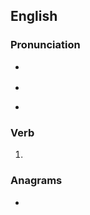 ==English==

===Pronunciation===
* {{a|GenAm}} {{IPA|en|/kɔzd/|[kʰɒzd]|[kʰɑ̟zd]}} {{qualifier|In accents with the cot-caught merger}}
* {{audio|en|En-us-caused.ogg|Audio (US)}}
<!-- 1 syllable words !-->
* {{rhymes|en|ɔzd|s=1}}

===Verb===
{{head|en|verb form}}

# {{en-past of|cause}}

===Anagrams===
* {{anagrams|en|a=acdesu|sauced}}